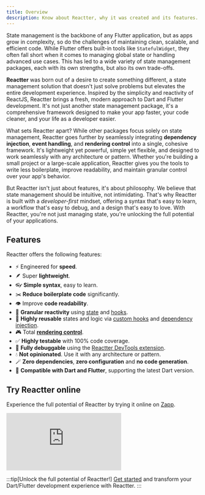 ```yaml
---
title: Overview
description: Know about Reactter, why it was created and its features.
---
```


State management is the backbone of any Flutter application, but as apps grow in complexity, so do the challenges of maintaining clean, scalable, and efficient code.
While Flutter offers built-in tools like <HT>`StatefulWidget`</HT>, they often fall short when it comes to managing global state or handling advanced use cases.
This has led to a wide variety of state management packages, each with its own strengths, but also its own trade-offs.

**Reactter** was born out of a desire to create something different, a state management solution that doesn't just solve problems but elevates the entire development experience.
Inspired by the simplicity and reactivity of ReactJS, Reactter brings a fresh, modern approach to Dart and Flutter development.
It's not just another state management package, it's a comprehensive framework designed to make your app faster, your code cleaner, and your life as a developer easier.

What sets Reactter apart? While other packages focus solely on state management, Reactter goes further by seamlessly integrating **dependency injection**, **event handling**, and **rendering control** into a single, cohesive framework.
It's lightweight yet powerful, simple yet flexible, and designed to work seamlessly with any architecture or pattern.
Whether you're building a small project or a large-scale application, Reactter gives you the tools to write less boilerplate, improve readability, and maintain granular control over your app's behavior.

But Reactter isn't just about features, it's about philosophy.
We believe that state management should be intuitive, not intimidating.
That's why Reactter is built with a *developer-first* mindset, offering a syntax that's easy to learn, a workflow that's easy to debug, and a design that's easy to love.
With Reactter, you're not just managing state, you're unlocking the full potential of your applications.

## Features

Reactter offers the following features:

- ⚡️ Engineered for **speed**.
- 🪶 Super **lightweight**.
- 👓 **Simple syntax**, easy to learn.
- ✂️ **Reduce boilerplate code** significantly.
- 👁️ Improve **code readability**.
- 🚀 **Granular reactivity** using [state](/reactter/core_concepts/state_management/#state) and [hooks](/reactter/core_concepts/hooks).
- 🧩 **Highly reusable** states and logic via [custom hooks](/reactter/core_concepts/hooks/#custom-hook) and [dependency injection](/reactter/core_concepts/dependency_injection/).
- 🎮 Total [**rendering control**](/reactter/core_concepts/rendering_control).
- ✅ **Highly testable** with 100% code coverage.
- 🐞 **Fully debuggable** using the [Reactter DevTools extension](/reactter/devtools_extension).
- 💧 **Not opinionated**. Use it with any architecture or pattern.
- 🪄 **Zero dependencies**, **zero configuration** and **no code generation**.
- 💙 **Compatible with Dart and Flutter**, supporting the latest Dart version.

## Try Reactter online

Experience the full potential of Reactter by trying it online on <a href="https://zapp.run/pub/flutter_reactter" target="_blank">Zapp</a>.

<iframe src="https://zapp.run/edit/zn9806bin990?theme=dark&lazy=false&file=lib/examples/1_counter/counter_page.dart" class="w-full !h-[600px]" style="border: 0; overflow: hidden;"></iframe>

:::tip[Unlock the full potential of Reactter!]
  [Get started](/reactter/guides/getting_started) and transform your Dart/Flutter development experience with Reactter.
:::